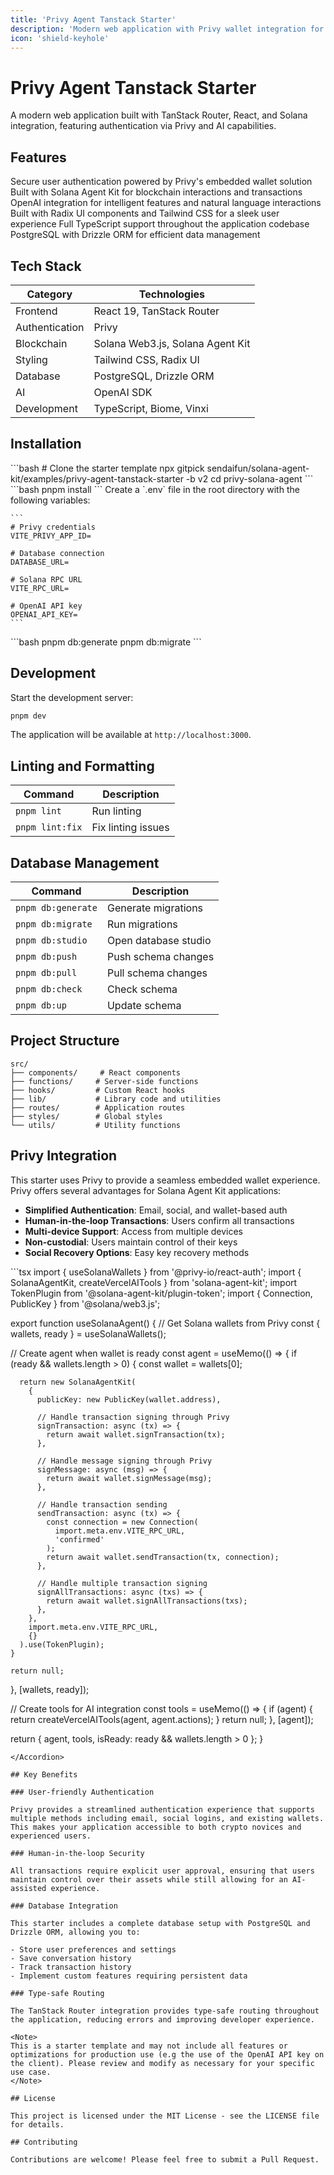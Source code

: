 ```yaml
---
title: 'Privy Agent Tanstack Starter'
description: 'Modern web application with Privy wallet integration for Solana Agent Kit'
icon: 'shield-keyhole'
---
```


# Privy Agent Tanstack Starter

A modern web application built with TanStack Router, React, and Solana integration, featuring authentication via Privy and AI capabilities.

## Features

<CardGroup cols={2}>
  <Card title="Authentication" icon="key">
    Secure user authentication powered by Privy's embedded wallet solution
  </Card>
  <Card title="Solana Integration" icon="blockchain">
    Built with Solana Agent Kit for blockchain interactions and transactions
  </Card>
  <Card title="AI Capabilities" icon="robot">
    OpenAI integration for intelligent features and natural language interactions
  </Card>
  <Card title="Modern UI" icon="paintbrush">
    Built with Radix UI components and Tailwind CSS for a sleek user experience
  </Card>
  <Card title="Type Safety" icon="shield-check">
    Full TypeScript support throughout the application codebase
  </Card>
  <Card title="Database Integration" icon="database">
    PostgreSQL with Drizzle ORM for efficient data management
  </Card>
</CardGroup>

## Tech Stack

| Category | Technologies |
|----------|--------------|
| Frontend | React 19, TanStack Router |
| Authentication | Privy |
| Blockchain | Solana Web3.js, Solana Agent Kit |
| Styling | Tailwind CSS, Radix UI |
| Database | PostgreSQL, Drizzle ORM |
| AI | OpenAI SDK |
| Development | TypeScript, Biome, Vinxi |

## Installation

<Steps>
  <Step title="Clone the repository">
    ```bash
    # Clone the starter template
    npx gitpick sendaifun/solana-agent-kit/examples/privy-agent-tanstack-starter -b v2
    cd privy-solana-agent
    ```
  </Step>
  <Step title="Install dependencies">
    ```bash
    pnpm install
    ```
  </Step>
  <Step title="Set up environment variables">
    Create a `.env` file in the root directory with the following variables:
    
    ```
    # Privy credentials
    VITE_PRIVY_APP_ID=
    
    # Database connection
    DATABASE_URL=
    
    # Solana RPC URL
    VITE_RPC_URL=
    
    # OpenAI API key
    OPENAI_API_KEY=
    ```
  </Step>
  <Step title="Run database migrations">
    ```bash
    pnpm db:generate
    pnpm db:migrate
    ```
  </Step>
</Steps>

## Development

Start the development server:

```bash
pnpm dev
```

The application will be available at `http://localhost:3000`.

## Linting and Formatting

| Command | Description |
|---------|-------------|
| `pnpm lint` | Run linting |
| `pnpm lint:fix` | Fix linting issues |

## Database Management

| Command | Description |
|---------|-------------|
| `pnpm db:generate` | Generate migrations |
| `pnpm db:migrate` | Run migrations |
| `pnpm db:studio` | Open database studio |
| `pnpm db:push` | Push schema changes |
| `pnpm db:pull` | Pull schema changes |
| `pnpm db:check` | Check schema |
| `pnpm db:up` | Update schema |

## Project Structure

```
src/
├── components/     # React components
├── functions/     # Server-side functions
├── hooks/         # Custom React hooks
├── lib/           # Library code and utilities
├── routes/        # Application routes
├── styles/        # Global styles
└── utils/         # Utility functions
```

## Privy Integration

This starter uses Privy to provide a seamless embedded wallet experience. Privy offers several advantages for Solana Agent Kit applications:

- **Simplified Authentication**: Email, social, and wallet-based auth
- **Human-in-the-loop Transactions**: Users confirm all transactions
- **Multi-device Support**: Access from multiple devices
- **Non-custodial**: Users maintain control of their keys
- **Social Recovery Options**: Easy key recovery methods

<Accordion title="Privy Integration Example">
```tsx
import { useSolanaWallets } from '@privy-io/react-auth';
import { SolanaAgentKit, createVercelAITools } from 'solana-agent-kit';
import TokenPlugin from '@solana-agent-kit/plugin-token';
import { Connection, PublicKey } from '@solana/web3.js';

export function useSolanaAgent() {
  // Get Solana wallets from Privy
  const { wallets, ready } = useSolanaWallets();
  
  // Create agent when wallet is ready
  const agent = useMemo(() => {
    if (ready && wallets.length > 0) {
      const wallet = wallets[0];
      
      return new SolanaAgentKit(
        {
          publicKey: new PublicKey(wallet.address),
          
          // Handle transaction signing through Privy
          signTransaction: async (tx) => {
            return await wallet.signTransaction(tx);
          },
          
          // Handle message signing through Privy
          signMessage: async (msg) => {
            return await wallet.signMessage(msg);
          },
          
          // Handle transaction sending
          sendTransaction: async (tx) => {
            const connection = new Connection(
              import.meta.env.VITE_RPC_URL,
              'confirmed'
            );
            return await wallet.sendTransaction(tx, connection);
          },
          
          // Handle multiple transaction signing
          signAllTransactions: async (txs) => {
            return await wallet.signAllTransactions(txs);
          },
        },
        import.meta.env.VITE_RPC_URL,
        {}
      ).use(TokenPlugin);
    }
    
    return null;
  }, [wallets, ready]);
  
  // Create tools for AI integration
  const tools = useMemo(() => {
    if (agent) {
      return createVercelAITools(agent, agent.actions);
    }
    return null;
  }, [agent]);
  
  return { agent, tools, isReady: ready && wallets.length > 0 };
}
```
</Accordion>

## Key Benefits

### User-friendly Authentication

Privy provides a streamlined authentication experience that supports multiple methods including email, social logins, and existing wallets. This makes your application accessible to both crypto novices and experienced users.

### Human-in-the-loop Security

All transactions require explicit user approval, ensuring that users maintain control over their assets while still allowing for an AI-assisted experience.

### Database Integration

This starter includes a complete database setup with PostgreSQL and Drizzle ORM, allowing you to:

- Store user preferences and settings
- Save conversation history
- Track transaction history
- Implement custom features requiring persistent data

### Type-safe Routing

The TanStack Router integration provides type-safe routing throughout the application, reducing errors and improving developer experience.

<Note>
This is a starter template and may not include all features or optimizations for production use (e.g the use of the OpenAI API key on the client). Please review and modify as necessary for your specific use case.
</Note>

## License

This project is licensed under the MIT License - see the LICENSE file for details.

## Contributing

Contributions are welcome! Please feel free to submit a Pull Request.